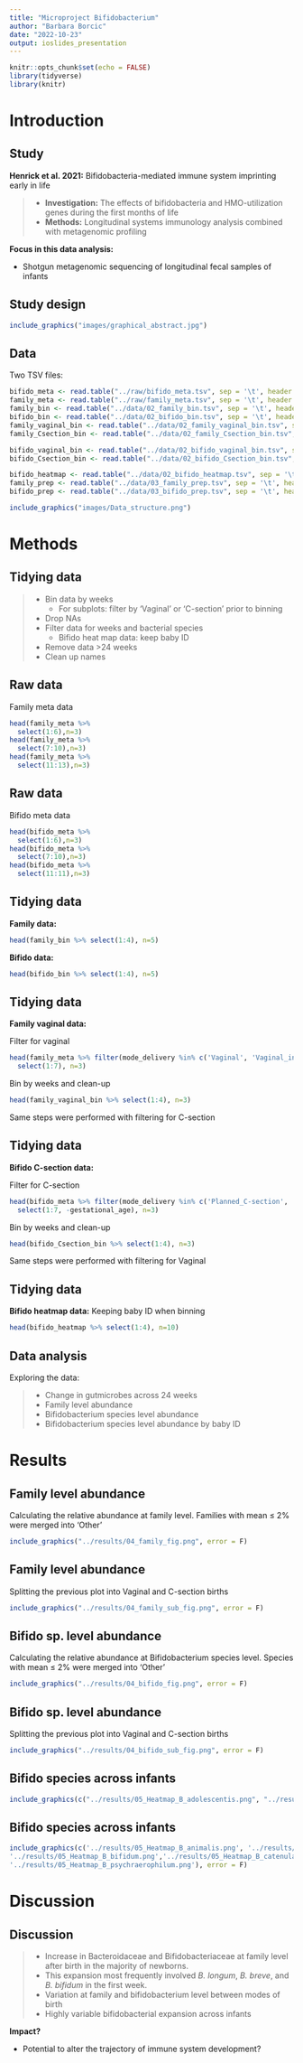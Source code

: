 ```yaml
---
title: "Microproject Bifidobacterium"
author: "Barbara Borcic"
date: "2022-10-23"
output: ioslides_presentation
---
```


```r
knitr::opts_chunk$set(echo = FALSE)
library(tidyverse)
library(knitr)
```

# Introduction

## Study {.build}

**Henrick et al. 2021:** Bifidobacteria-mediated immune system imprinting early in life

> - **Investigation:** The effects of bifidobacteria and HMO-utilization genes during the first months of life 
-  **Methods:** Longitudinal systems immunology analysis combined with metagenomic profiling

**Focus in this data analysis:**

-  Shotgun metagenomic sequencing of longitudinal fecal samples of infants

## Study design

```r
include_graphics("images/graphical_abstract.jpg")
```

## Data

Two TSV files:

```r
bifido_meta <- read.table("../raw/bifido_meta.tsv", sep = '\t', header = TRUE)
family_meta <- read.table("../raw/family_meta.tsv", sep = '\t', header = TRUE)
family_bin <- read.table("../data/02_family_bin.tsv", sep = '\t', header = TRUE)
bifido_bin <- read.table("../data/02_bifido_bin.tsv", sep = '\t', header = TRUE)
family_vaginal_bin <- read.table("../data/02_family_vaginal_bin.tsv", sep = '\t', header = TRUE)
family_Csection_bin <- read.table("../data/02_family_Csection_bin.tsv", sep = '\t', header = TRUE)

bifido_vaginal_bin <- read.table("../data/02_bifido_vaginal_bin.tsv", sep = '\t', header = TRUE)
bifido_Csection_bin <- read.table("../data/02_bifido_Csection_bin.tsv", sep = '\t', header = TRUE)

bifido_heatmap <- read.table("../data/02_bifido_heatmap.tsv", sep = '\t', header = TRUE)
family_prep <- read.table("../data/03_family_prep.tsv", sep = '\t', header = TRUE)
bifido_prep <- read.table("../data/03_bifido_prep.tsv", sep = '\t', header = TRUE)
```

```r
include_graphics("images/Data_structure.png")
```

# Methods

## Tidying data

> -   Bin data by weeks
>     - For subplots: filter by 'Vaginal' or 'C-section' prior to binning
> -   Drop NAs
> -   Filter data for weeks and bacterial species 
>     - Bifido heat map data: keep baby ID
> -   Remove data \>24 weeks
> -   Clean up names

## Raw data

Family meta data

```r
head(family_meta %>% 
  select(1:6),n=3)
head(family_meta %>% 
  select(7:10),n=3)
head(family_meta %>% 
  select(11:13),n=3)
```
## Raw data

Bifido meta data

```r
head(bifido_meta %>% 
  select(1:6),n=3)
head(bifido_meta %>% 
  select(7:10),n=3)
head(bifido_meta %>% 
  select(11:11),n=3)
```
## Tidying data

**Family data:**

```r
head(family_bin %>% select(1:4), n=5)

```

**Bifido data:**

```r
head(bifido_bin %>% select(1:4), n=5)

```



## Tidying data

**Family vaginal data:**

Filter for vaginal
```r
head(family_meta %>% filter(mode_delivery %in% c('Vaginal', 'Vaginal_instrumental')) %>% 
  select(1:7), n=3)

```
Bin by weeks and clean-up
```r
head(family_vaginal_bin %>% select(1:4), n=3)

```
Same steps were performed with filtering for C-section

## Tidying data

**Bifido C-section data:**

Filter for C-section
```r
head(bifido_meta %>% filter(mode_delivery %in% c('Planned_C-section', 'Acute_C-section')) %>% 
  select(1:7, -gestational_age), n=3)

```
Bin by weeks and clean-up
```r
head(bifido_Csection_bin %>% select(1:4), n=3)

```
Same steps were performed with filtering for Vaginal

## Tidying data
**Bifido heatmap data:**
Keeping baby ID when binning

```r
head(bifido_heatmap %>% select(1:4), n=10)

```

## Data analysis {.build}

Exploring the data:

> - Change in gutmicrobes across 24 weeks
- Family level abundance
- Bifidobacterium species level abundance 
- Bifidobacterium species level abundance by baby ID 

# Results
## Family level abundance
Calculating the relative abundance at family level. Families with mean ≤ 2% were merged into 'Other'

```r
include_graphics("../results/04_family_fig.png", error = F)
```


## Family level abundance
Splitting the previous plot into Vaginal and C-section births

```r
include_graphics("../results/04_family_sub_fig.png", error = F)
```


## Bifido sp. level abundance
Calculating the relative abundance at Bifidobacterium species level. Species with mean ≤ 2% were merged into 'Other'

```r
include_graphics("../results/04_bifido_fig.png", error = F)
```


## Bifido sp. level abundance
Splitting the previous plot into Vaginal and C-section births

```r
include_graphics("../results/04_bifido_sub_fig.png", error = F)
```


## Bifido species across infants

```r
include_graphics(c("../results/05_Heatmap_B_adolescentis.png", "../results/05_Heatmap_B_breve.png"), error = F)
```

## Bifido species across infants
```r
include_graphics(c('../results/05_Heatmap_B_animalis.png', '../results/05_Heatmap_B_angulatum.png',
'../results/05_Heatmap_B_bifidum.png','../results/05_Heatmap_B_catenulatum.png','../results/05_Heatmap_B_dentium.png', '../results/05_Heatmap_B_longum.png','../results/05_Heatmap_B_pseudocatenulatum.png','../results/05_Heatmap_B_pseudolongum.png',
'../results/05_Heatmap_B_psychraerophilum.png'), error = F)
```

# Discussion

## Discussion {.build}

> -  Increase in Bacteroidaceae and Bifidobacteriaceae at family level after birth in the majority of newborns. 
- This expansion most frequently involved _B. longum_, _B. breve_, and _B. bifidum_ in the first week.
- Variation at family and bifidobacterium level between modes of birth
- Highly variable bifidobacterial expansion across infants

**Impact?**

- Potential to alter the trajectory of immune system development? 
